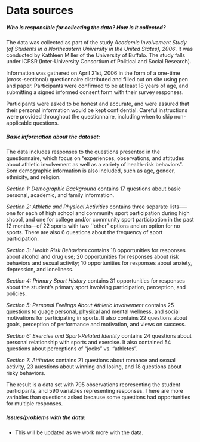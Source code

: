 # Data sources

##### Who is responsible for collecting the data? How is it collected?

The data was collected as part of the study *Academic Involvement Study (of Students in a Northeastern University in the United States), 2006*. It was conducted by Kathleen Miller of the University of Buffalo. The study falls under ICPSR (Inter-University Consortium of Political and Social Research).

Information was gathered on April 21st, 2006 in the form of a one-time (cross-sectional) questionnaire distributed and filled out on site using pen and paper. Participants were confirmed to be at least 18 years of age, and submitting a signed informed consent form with their survey responses.

Participants were asked to be honest and accurate, and were assured that their personal information would be kept confidential. Careful instructions were provided throughout the questionnaire, including when to skip non-applicable questions.


##### Basic information about the dataset:

The data includes responses to the questions presented in the questionnaire, which focus on "experiences, observations, and attitudes about athletic involvement as well as a variety of health-risk behaviors". Som demographic information is also included, such as age, gender, ethnicity, and religion.

*Section 1: Demographic Background* contains 17 questions about basic personal, academic, and family information.

*Section 2: Athletic and Physical Activities* contains three separate lists--—one for each of high school and community sport participation during high shcool, and one for college and/or community sport participation in the past 12 months---of 22 sports with two ``other" options and an option for no sports. There are also 6 questions about the frequency of sport participation.

*Section 3: Health Risk Behaviors* contains 18 opportunities for responses about alcohol and drug use; 20 opportunities for responses about risk behaviors and sexual activity; 10 opportunities for responses about anxiety,  depression, and loneliness.

*Section 4: Primary Sport History* contains 31 opportunities for responses about the student's primary sport involving participation, perception, and policies.

*Section 5: Personal Feelings About Athletic Involvement* contains 25 questions to guage personal, physical and mental wellness, and social motivations for participating in sports. It also contains 22 questions about goals, perception of performance and motivation, and views on success.

*Section 6: Exercise and Sport-Related Identity* contains 24 questions about personal relationship with sports and exercise. It also contained 54 questions about perceptions of "jocks" vs. "athletes".

*Section 7: Attitudes* contains 21 questions about romance and sexual activity, 23 auestions about winning and losing, and 18 questions about risky behaviors.

The result is a data set with 795 observations representing the student participants, and 590 variables representing responses. There are more variables than questions asked because some questions had opportunities for multiple responses.


##### Issues/problems with the data:

* This will be updated as we work more with the data.
